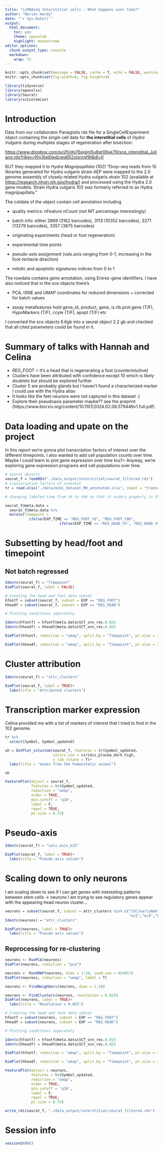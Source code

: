 ---
title: "scRNAseq Interstitial cells : What happens over time?"
author: "Marion Hardy"
date: "`r Sys.Date()`"
output: 
  html_document: 
    toc: yes
    theme: spacelab
    highlight: monochrome
editor_options: 
  chunk_output_type: console
  markdown: 
    wrap: 72
---

```{r setup, include=FALSE}
knitr::opts_chunk$set(message = FALSE, cache = T, echo = FALSE, warning = F, cache.lazy = F)
knitr::opts_chunk$set(fig.width=6, fig.height=4) 

library(tidyverse)
library(openxlsx)
library(Seurat)
library(scCustomize)
```

# Introduction

Data from our collaborator Panagiotis rds file for a
SingleCellExperiment object containing the single cell data for **the
interstitial cells** of *Hydra Vulgaris* during multiples stages of
regeneration after bisection:

<https://www.dropbox.com/scl/fi/dg76sigjnj5u6qr06xk79/sce_interstitial_Juliano.rds?rlkey=f0y3lqt0wdcwq652zisnrpf9t&dl=0>

BUT they mapped it to *Hydra Magnipapillata (102)* "Drop-seq reads from
15 libraries generated for Hydra vulgaris strain AEP were mapped to the
2.0 genome assembly of closely related Hydra vulgaris strain 102
(available at <https://research.nhgri.nih.gov/hydra/>) and processed
using the Hydra 2.0 gene models. Strain Hydra vulgaris 102 was formerly
referred to as Hydra magnipapillata."

The coldata of the object contain cell annotation including

-   quality metrics: nFeature nCount (not MT percentage interestingly)

-   batch info: either 2869 (3162 barcodes), 3113 (10352 barcodes), 3271
    (13279 barcodes), 3357 (3875 barcodes)

-   originating experiments (head or foot regeneration)

-   experimental time points

-   pseudo-axis assignment (vals.axis ranging from 0-1, increasing in
    the foot-tentacle direction)

-   mitotic and apoptotic signatures indices from 0 to 1

The rowdata contains gene annotation, using Entrez-gene identifiers. I
have also noticed that in the sce objects there's

-   PCA, tSNE and UMAP coordinates for reduced dimensions + corrected
    for batch values

-   assay metafeatures hold gene_id, product, gene, is.rib.prot.gene
    (T/F), HypoMarkers (T/F), ccyle (T/F), apopt (T/F) etc

I converted the sce objects 6.6gb into a seurat object 2.2 gb and
checked that all cited parameters could be found in it.

# Summary of talks with Hannah and Celina

-   REG_FOOT = It's a head that is regenerating a foot (counterintuitive)
-   Clusters have been attributed with confidence except 10 which is likely doublets but should be explored further
-   Cluster 5 are probably glands but I haven't found a characterized marker I could use with the Hydra atlas
-   It looks like the feet neurons were not captured in this dataset :(
-   Explore their pseudoaxis parameter maybe?? see the preprint (https://www.biorxiv.org/content/10.1101/2024.02.08.579449v1.full.pdf)


# Data loading and upate on the project

In this report we're gonna plot transcription factors of interest over the different timepoints.
I also wanted to add cell population counts over time.
Maybe I could learn to plot gene expression over time too?=
Anyway, we're exploring gene expression programs and cell populations over time.

```{r}
# seurat objects
seurat_f = readRDS("./data_output/interstitial/seurat_filtered.rds")
# transcription factors of interest
tr = read.xlsx("./data/mcbi_dataset_MH_annotated.xlsx", sheet = "transcription")

```

```{r}
# changing labeled time from t6 to t06 so that it orders properly in the plots

seurat_f@meta.data =
  seurat_f@meta.data %>%
  mutate(Timepoint =
           ifelse(EXP_TIME == "REG_FOOT_t6", "REG_FOOT_t06",
                         ifelse(EXP_TIME == "REG_HEAD_t6", "REG_HEAD_t06", EXP_TIME)))

```

# Subsetting by head/foot and timepoint
## Not batch regressed

```{r}

Idents(seurat_f) = "Timepoint"
DimPlot(seurat_f, label = FALSE)

# Creating the head and foot data subset
hfootf = subset(seurat_f, subset = EXP == "REG_FOOT")
hheadf = subset(seurat_f, subset = EXP == "REG_HEAD")

```

```{r, fig.width=30, fig.height=6}

# Plotting conditions separately

Idents(hfootf) = hfootf@meta.data$SCT_snn_res.0.025
Idents(hheadf) = hheadf@meta.data$SCT_snn_res.0.025

DimPlot(hfootf, reduction = "umap", split.by = "Timepoint", pt.size = 1)

DimPlot(hheadf, reduction = "umap", split.by = "Timepoint", pt.size = 1)

```

# Cluster attribution

```{r, fig.width=8, fig.height=6}

Idents(seurat_f) = "attr_clusters"

DimPlot(seurat_f, label = TRUE)+
  labs(title = "Attributed clusters")

```

# Transcription marker expression

Celina provided me with a list of markers of interest that I tried to find in the 102 genome.

```{r}

tr %>% 
  select(Symbol, Symbol_updated)

```

```{r}

uh = DotPlot_scCustom(seurat_f, features = tr$Symbol_updated, 
                      colors_use = viridis_plasma_dark_high,
                      x_lab_rotate = T)+
  labs(title = "Genes from the homeostatic animal")

uh
```

```{r, fig.height=10, fig.width=15}

FeaturePlot(object = seurat_f, 
            features = tr$Symbol_updated,
            reduction = "umap",
            order = TRUE,
            min.cutoff = 'q10', 
            label = F,
            repel = TRUE,
            pt.size = 0.75)

```

# Pseudo-axis

```{r, eval=FALSE}

Idents(seurat_f) = "vals.axis_k25"

DimPlot(seurat_f, label = TRUE)+
  labs(title = "Pseudo-axis values")

```

# Scaling down to only neurons 

I am scaling down to see if I can get genes with interesting patterns between stem cells -> neurons
I am trying to see regulatory genes appear with the appearing head neuron cluster...

```{r}

neurons = subset(seurat_f, subset = attr_clusters %in% c("ISC/earlyNem","ec1A/B",
                                                         "ec2","ec4","Ec3N/En1N"))  
Idents(neurons) = "attr_clusters"


```

```{r, eval=FALSE}

DimPlot(neurons, label = TRUE)+
  labs(title = "Pseudo-axis values")
```

## Reprocessing for re-clustering

```{r}

neurons <- RunPCA(neurons)
DimPlot(neurons, reduction = "pca")

neurons <- RunUMAP(neurons, dims = 1:28, seed.use = 054057)
DimPlot(neurons, reduction = "umap", label = T)

neurons <- FindNeighbors(neurons, dims = 1:28)

neurons <- FindClusters(neurons, resolution = 0.025)
DimPlot(neurons, label = TRUE)+
  labs(title = "Resolution = 0.025")

```

```{r}
# Creating the head and foot data subset
hfootf = subset(neurons, subset = EXP == "REG_FOOT")
hheadf = subset(neurons, subset = EXP == "REG_HEAD")

```

```{r, fig.width=30, fig.height=6}

# Plotting conditions separately

Idents(hfootf) = hfootf@meta.data$SCT_snn_res.0.025
Idents(hheadf) = hheadf@meta.data$SCT_snn_res.0.025

DimPlot(hfootf, reduction = "umap", split.by = "Timepoint", pt.size = 1)

DimPlot(hheadf, reduction = "umap", split.by = "Timepoint", pt.size = 1)

```


```{r, fig.height=10, fig.width=15}

FeaturePlot(object = neurons, 
            features = tr$Symbol_updated,
            reduction = "umap",
            order = TRUE,
            min.cutoff = 'q10', 
            label = F,
            repel = TRUE,
            pt.size = 0.75)

```



```{r, eval = FALSE}
write_rds(seurat_f, "./data_output/interstitial/seurat_filtered.rds")
```

# Session info

```{r}
sessionInfo()
```
